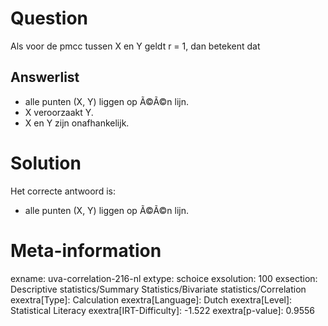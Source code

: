 Question
========

Als voor de pmcc tussen X en Y geldt r = 1, dan betekent dat


Answerlist
----------

* alle punten (X, Y) liggen op Ã©Ã©n lijn.
* X veroorzaakt Y.
* X en Y zijn onafhankelijk.

Solution
========

Het correcte antwoord is: 

* alle punten (X, Y) liggen op Ã©Ã©n lijn.

Meta-information
================
exname: uva-correlation-216-nl
extype: schoice
exsolution: 100
exsection: Descriptive statistics/Summary Statistics/Bivariate statistics/Correlation
exextra[Type]: Calculation
exextra[Language]: Dutch
exextra[Level]: Statistical Literacy
exextra[IRT-Difficulty]: -1.522
exextra[p-value]: 0.9556
